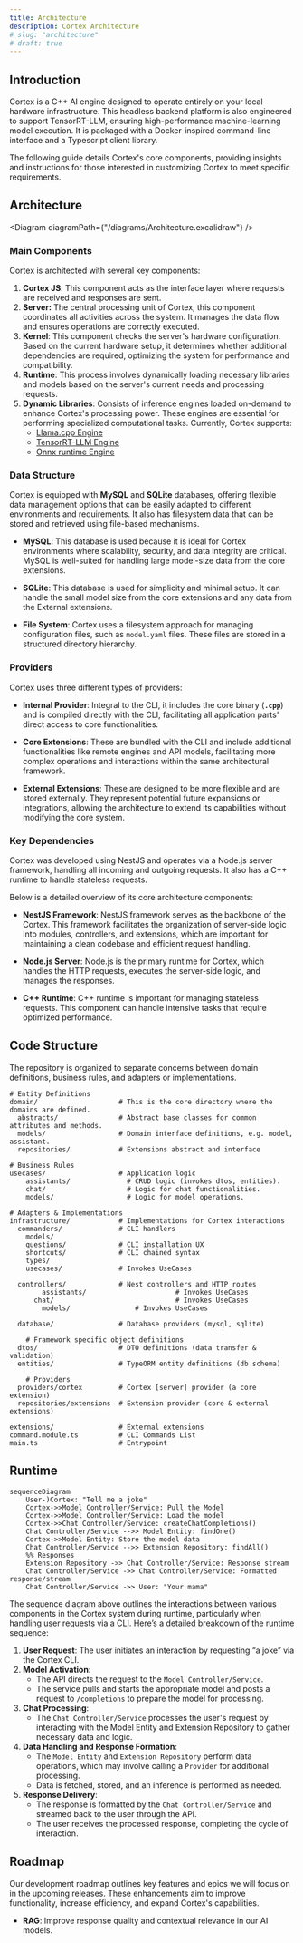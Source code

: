 ```yaml
---
title: Architecture
description: Cortex Architecture
# slug: "architecture"
# draft: true
---
```


## Introduction

Cortex is a C++ AI engine designed to operate entirely on your local hardware infrastructure. This headless backend platform is also engineered to support TensorRT-LLM, ensuring high-performance machine-learning model execution. It is packaged with a Docker-inspired command-line interface and a Typescript client library.

The following guide details Cortex's core components, providing insights and instructions for those interested in customizing Cortex to meet specific requirements.

## Architecture


<Diagram diagramPath={"/diagrams/Architecture.excalidraw"} />

### Main Components

Cortex is architected with several key components:

1. **Cortex JS**: This component acts as the interface layer where requests are received and responses are sent.
2. **Server:** The central processing unit of Cortex, this component coordinates all activities across the system. It manages the data flow and ensures operations are correctly executed.
3. **Kernel**: This component checks the server's hardware configuration. Based on the current hardware setup, it determines whether additional dependencies are required, optimizing the system for performance and compatibility.
4. **Runtime**: This process involves dynamically loading necessary libraries and models based on the server's current needs and processing requests.
5. **Dynamic Libraries**: Consists of inference engines loaded on-demand to enhance Cortex's processing power. These engines are essential for performing specialized computational tasks. Currently, Cortex supports:
   - [Llama.cpp Engine](/docs/cortex-llamacpp)
   - [TensorRT-LLM Engine](/docs/cortex-tensorrt-llm)
   - [Onnx runtime Engine](/docs/cortex-onnx)

### Data Structure

Cortex is equipped with **MySQL** and **SQLite** databases, offering flexible data management options that can be easily adapted to different environments and requirements. It also has filesystem data that can be stored and retrieved using file-based mechanisms.

- **MySQL**: This database is used because it is ideal for Cortex environments where scalability, security, and data integrity are critical. MySQL is well-suited for handling large model-size data from the core extensions.

- **SQLite**: This database is used for simplicity and minimal setup. It can handle the small model size from the core extensions and any data from the External extensions.

- **File System**: Cortex uses a filesystem approach for managing configuration files, such as `model.yaml` files. These files are stored in a structured directory hierarchy.

### Providers
Cortex uses three different types of providers:

- **Internal Provider**: Integral to the CLI, it includes the core binary (**`.cpp`**) and is compiled directly with the CLI, facilitating all application parts' direct access to core functionalities.

- **Core Extensions**: These are bundled with the CLI and include additional functionalities like remote engines and API models, facilitating more complex operations and interactions within the same architectural framework.

- **External Extensions**: These are designed to be more flexible and are stored externally. They represent potential future expansions or integrations, allowing the architecture to extend its capabilities without modifying the core system.

### Key Dependencies

Cortex was developed using NestJS and operates via a Node.js server framework, handling all incoming and outgoing requests. It also has a C++ runtime to handle stateless requests.

Below is a detailed overview of its core architecture components:

- **NestJS Framework**: NestJS framework serves as the backbone of the Cortex. This framework facilitates the organization of server-side logic into modules, controllers, and extensions, which are important for maintaining a clean codebase and efficient request handling.

- **Node.js Server**: Node.js is the primary runtime for Cortex, which handles the HTTP requests, executes the server-side logic, and manages the responses.

- **C++ Runtime**: C++ runtime is important for managing stateless requests. This component can handle intensive tasks that require optimized performance.

## Code Structure

The repository is organized to separate concerns between domain definitions, business rules, and adapters or implementations.

```
# Entity Definitions
domain/                    # This is the core directory where the domains are defined.
  abstracts/               # Abstract base classes for common attributes and methods.
  models/                  # Domain interface definitions, e.g. model, assistant.
  repositories/            # Extensions abstract and interface

# Business Rules
usecases/                  # Application logic
	assistants/              # CRUD logic (invokes dtos, entities).
	chat/                    # Logic for chat functionalities.
	models/                  # Logic for model operations.

# Adapters & Implementations
infrastructure/            # Implementations for Cortex interactions
  commanders/              # CLI handlers
    models/
    questions/             # CLI installation UX
    shortcuts/             # CLI chained syntax
    types/
    usecases/              # Invokes UseCases

  controllers/             # Nest controllers and HTTP routes
		assistants/						 # Invokes UseCases
	  chat/     						 # Invokes UseCases
		models/                # Invokes UseCases

  database/                # Database providers (mysql, sqlite)

	# Framework specific object definitions
  dtos/                    # DTO definitions (data transfer & validation)
  entities/                # TypeORM entity definitions (db schema)

	# Providers
  providers/cortex         # Cortex [server] provider (a core extension)
  repositories/extensions  # Extension provider (core & external extensions)

extensions/                # External extensions
command.module.ts          # CLI Commands List
main.ts                    # Entrypoint

```

## Runtime
```mermaid
sequenceDiagram
    User-)Cortex: "Tell me a joke"
    Cortex->>Model Controller/Service: Pull the Model
    Cortex->>Model Controller/Service: Load the model
    Cortex->>Chat Controller/Service: createChatCompletions()
    Chat Controller/Service -->> Model Entity: findOne()
    Cortex->>Model Entity: Store the model data
    Chat Controller/Service -->> Extension Repository: findAll()
    %% Responses
    Extension Repository ->> Chat Controller/Service: Response stream
    Chat Controller/Service ->> Chat Controller/Service: Formatted response/stream
    Chat Controller/Service ->> User: "Your mama"
```

The sequence diagram above outlines the interactions between various components in the Cortex system during runtime, particularly when handling user requests via a CLI. Here’s a detailed breakdown of the runtime sequence:

1. **User Request**: The user initiates an interaction by requesting “a joke” via the Cortex CLI.
2. **Model Activation**:
   - The API directs the request to the `Model Controller/Service`.
   - The service pulls and starts the appropriate model and posts a request to `/completions` to prepare the model for processing.
3. **Chat Processing**:
   - The `Chat Controller/Service` processes the user's request by interacting with the Model Entity and Extension Repository to gather necessary data and logic.
4. **Data Handling and Response Formation**:
   - The `Model Entity` and `Extension Repository` perform data operations, which may involve calling a `Provider` for additional processing.
   - Data is fetched, stored, and an inference is performed as needed.
5. **Response Delivery**:
   - The response is formatted by the `Chat Controller/Service` and streamed back to the user through the API.
   - The user receives the processed response, completing the cycle of interaction.

## Roadmap

Our development roadmap outlines key features and epics we will focus on in the upcoming releases. These enhancements aim to improve functionality, increase efficiency, and expand Cortex's capabilities.

- **RAG**: Improve response quality and contextual relevance in our AI models.
